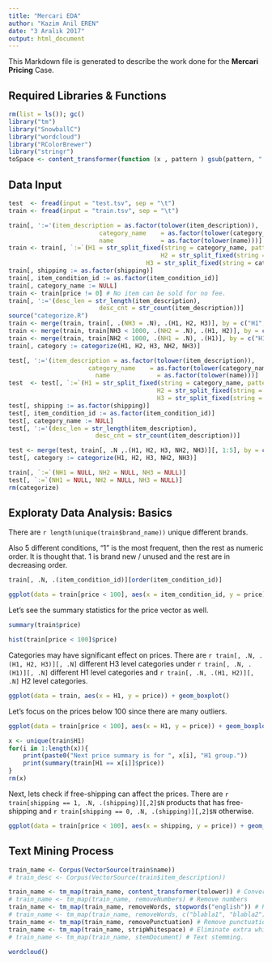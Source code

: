 ```yaml
---
title: "Mercari EDA"
author: "Kazim Anil EREN"
date: "3 Aralık 2017"
output: html_document
---
```

This Markdown file is generated to describe the work done for the **Mercari Pricing** Case.

## Required Libraries & Functions

```r
rm(list = ls()); gc()
library("tm")
library("SnowballC")
library("wordcloud")
library("RColorBrewer")
library("stringr")
toSpace <- content_transformer(function (x , pattern ) gsub(pattern, " ", x))
```

## Data Input

```r
test  <- fread(input = "test.tsv", sep = "\t")
train <- fread(input = "train.tsv", sep = "\t")

train[, ':='(item_description = as.factor(tolower(item_description)),
						 category_name    = as.factor(tolower(category_name)),
						 name             = as.factor(tolower(name)))]
train <- train[, `:=`(H1 = str_split_fixed(string = category_name, pattern = "/", n = 3)[,1],
			 							  H2 = str_split_fixed(string = category_name, pattern = "/", n = 3)[,2],
			  						  H3 = str_split_fixed(string = category_name, pattern = "/", n = 3)[,3])]
train[, shipping := as.factor(shipping)]
train[, item_condition_id := as.factor(item_condition_id)]
train[, category_name := NULL]
train <- train[price != 0] # No item can be sold for no fee.
train[, ':='(desc_len = str_length(item_description),
						 desc_cnt = str_count(item_description))]
source("categorize.R")
train <- merge(train, train[, .(NH3 = .N), .(H1, H2, H3)], by = c("H1", "H2", "H3"))
train <- merge(train, train[NH3 < 1000, .(NH2 = .N), .(H1, H2)], by = c("H1", "H2"))
train <- merge(train, train[NH2 < 1000, .(NH1 = .N), .(H1)], by = c("H1"))
train[, category := categorize(H1, H2, H3, NH2, NH3)]

test[, ':='(item_description = as.factor(tolower(item_description)),
		 			  category_name    = as.factor(tolower(category_name)),
						name             = as.factor(tolower(name)))]
test  <- test[, `:=`(H1 = str_split_fixed(string = category_name, pattern = "/", n = 3)[,1],
										 H2 = str_split_fixed(string = category_name, pattern = "/", n = 3)[,2],
										 H3 = str_split_fixed(string = category_name, pattern = "/", n = 3)[,3])]
test[, shipping := as.factor(shipping)]
test[, item_condition_id := as.factor(item_condition_id)]
test[, category_name := NULL]
test[, ':='(desc_len = str_length(item_description),
						desc_cnt = str_count(item_description))]

test <- merge(test, train[, .N ,.(H1, H2, H3, NH2, NH3)][, 1:5], by = c("H1", "H2", "H3"))
test[, category := categorize(H1, H2, H3, NH2, NH3)]

train[, `:=`(NH1 = NULL, NH2 = NULL, NH3 = NULL)]
test[, `:=`(NH1 = NULL, NH2 = NULL, NH3 = NULL)]
rm(categorize)
```

## Exploraty Data Analysis: Basics

There are `r length(unique(train$brand_name))` unique different brands.

Also 5 different conditions, "1" is the most frequent, then the rest as numeric order. It is thought that. 1 is brand new / unused and the rest are in decreasing order.
```r
train[, .N, .(item_condition_id)][order(item_condition_id)]
```

```r
ggplot(data = train[price < 100], aes(x = item_condition_id, y = price)) + geom_boxplot()
```

Let's see the summary statistics for the price vector as well.
```r
summary(train$price)
```

```r
hist(train[price < 100]$price)
```

Categories may have significant effect on prices. There are `r train[, .N, .(H1, H2, H3)][, .N]` different H3 level categories under `r train[, .N, .(H1)][, .N]` different H1 level categories and `r train[, .N, .(H1, H2)][, .N]` H2 level categories.
```r
ggplot(data = train, aes(x = H1, y = price)) + geom_boxplot()
```

Let's focus on the prices below 100 since there are many outliers.
```r
ggplot(data = train[price < 100], aes(x = H1, y = price)) + geom_boxplot()
```

```r
x <- unique(train$H1)
for(i in 1:length(x)){
	print(paste0("Next price summary is for ", x[i], "H1 group."))
	print(summary(train[H1 == x[i]]$price))
}
rm(x)
```


Next, lets check if free-shipping can affect the prices. There are `r train[shipping == 1, .N, .(shipping)][,2]$N` products that has free-shipping and `r train[shipping == 0, .N, .(shipping)][,2]$N` otherwise.

```r
ggplot(data = train[price < 100], aes(x = shipping, y = price)) + geom_boxplot()
```

## Text Mining Process

```r
train_name <- Corpus(VectorSource(train$name))
# train_desc <- Corpus(VectorSource(train$item_description))

train_name <- tm_map(train_name, content_transformer(tolower)) # Convert the text to lower case
# train_name <- tm_map(train_name, removeNumbers) # Remove numbers
train_name <- tm_map(train_name, removeWords, stopwords("english")) # Remove english common stopwords
# train_name <- tm_map(train_name, removeWords, c("blabla1", "blabla2")) # Remove your own stop word: specify your stopwords as a character vector
train_name <- tm_map(train_name, removePunctuation) # Remove punctuations
train_name <- tm_map(train_name, stripWhitespace) # Eliminate extra white spaces
# train_name <- tm_map(train_name, stemDocument) # Text stemming. 
```


```r
wordcloud()
```
